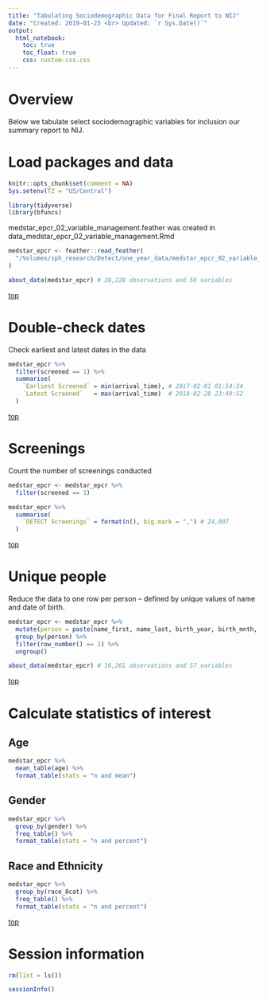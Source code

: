 ```yaml
---
title: "Tabulating Sociodemographic Data for Final Report to NIJ"
date: "Created: 2019-01-25 <br> Updated: `r Sys.Date()`"
output: 
  html_notebook:
    toc: true
    toc_float: true
    css: custom-css.css
---
```


# Overview

Below we tabulate select sociodemographic variables for inclusion our summary report to NIJ.


# Load packages and data

```r
knitr::opts_chunk$set(comment = NA)
Sys.setenv(TZ = "US/Central")
```

```r
library(tidyverse)
library(bfuncs)
```

medstar_epcr_02_variable_management.feather was created in data_medstar_epcr_02_variable_management.Rmd

```r
medstar_epcr <- feather::read_feather(
  "/Volumes/sph_research/Detect/one_year_data/medstar_epcr_02_variable_management.feather"
)
```

```r
about_data(medstar_epcr) # 28,228 observations and 56 variables
```

[top](#top)










# Double-check dates

Check earliest and latest dates in the data

```r
medstar_epcr %>% 
  filter(screened == 1) %>% 
  summarise(
    `Earliest Screened` = min(arrival_time), # 2017-02-01 01:54:34
    `Latest Screened`   = max(arrival_time)  # 2018-02-28 23:49:52
  )
```

[top](#top)










# Screenings

Count the number of screenings conducted

```r
medstar_epcr <- medstar_epcr %>% 
  filter(screened == 1)
```

```r
medstar_epcr %>% 
  summarise(
    `DETECT Screenings` = format(n(), big.mark = ",") # 24,007
  )
```

[top](#top)










# Unique people

Reduce the data to one row per person -- defined by unique values of name and date of birth.

```r
medstar_epcr <- medstar_epcr %>% 
  mutate(person = paste(name_first, name_last, birth_year, birth_mnth, birth_day, sep = "_")) %>% 
  group_by(person) %>% 
  filter(row_number() == 1) %>% 
  ungroup()
```

```r
about_data(medstar_epcr) # 16,261 observations and 57 variables
```

[top](#top)










# Calculate statistics of interest

## Age

```r
medstar_epcr %>% 
  mean_table(age) %>% 
  format_table(stats = "n and mean")
```

## Gender

```r
medstar_epcr %>% 
  group_by(gender) %>% 
  freq_table() %>% 
  format_table(stats = "n and percent")
```

## Race and Ethnicity

```r
medstar_epcr %>% 
  group_by(race_8cat) %>% 
  freq_table() %>% 
  format_table(stats = "n and percent")
```

[top](#top)










# Session information

```r
rm(list = ls())
```

```r
sessionInfo()
```
